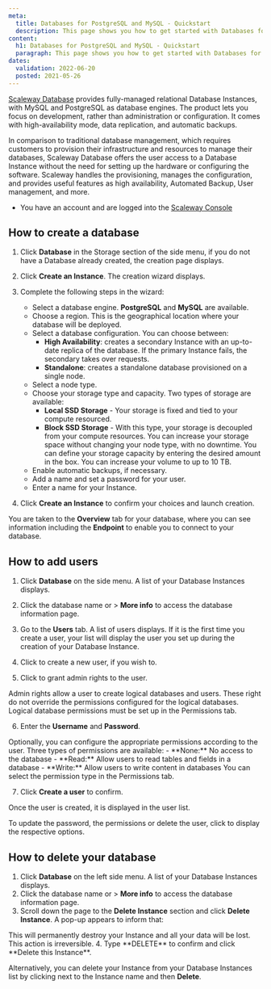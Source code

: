 ```yaml
---
meta:
  title: Databases for PostgreSQL and MySQL - Quickstart
  description: This page shows you how to get started with Databases for PostgreSQL and MySQL.
content:
  h1: Databases for PostgreSQL and MySQL - Quickstart
  paragraph: This page shows you how to get started with Databases for PostgreSQL and MySQL.
dates:
  validation: 2022-06-20
  posted: 2021-05-26
---
```


[Scaleway Database](/databases/databases-for-postgresql-and-mysql/concepts/#managed-database) provides fully-managed relational Database Instances, with MySQL and PostgreSQL as database engines.
The product lets you focus on development, rather than administration or configuration. It comes with high-availability mode, data replication, and automatic backups.

In comparison to traditional database management, which requires customers to provision their infrastructure and resources to manage their databases, Scaleway Database offers the user access to a Database Instance without the need for setting up the hardware or configuring the software. Scaleway handles the provisioning, manages the configuration, and provides useful features as high availability, Automated Backup, User management, and more.

<Message type="requirement">

  - You have an account and are logged into the [Scaleway Console](https://console.scaleway.com/)

</Message>

## How to create a database

1. Click **Database** in the Storage section of the side menu, if you do not have a Database already created, the creation page displays.

2. Click **Create an Instance**. The creation wizard displays.

3. Complete the following steps in the wizard:

    - Select a database engine. **PostgreSQL** and **MySQL** are available.
    - Choose a region. This is the geographical location where your database will be deployed.
    - Select a database configuration. You can choose between:
        - **High Availability**: creates a secondary Instance with an up-to-date replica of the database. If the primary Instance fails, the secondary takes over requests.
        - **Standalone**: creates a standalone database provisioned on a single node.
    - Select a node type.
    - Choose your storage type and capacity. Two types of storage are available:
        - **Local SSD Storage** - Your storage is fixed and tied to your compute resourced.
        - **Block SSD Storage** - With this type, your storage is decoupled from your compute resources. You can increase your storage space without changing your node type, with no downtime. You can define your storage capacity by entering the desired amount in the box. You can increase your volume to up to 10 TB.
    - Enable automatic backups, if necessary.
    - Add a name and set a password for your user.
    - Enter a name for your Instance.

4. Click **Create an Instance** to confirm your choices and launch creation.

You are taken to the **Overview** tab for your database, where you can see information including the **Endpoint** to enable you to connect to your database.


## How to add users

1. Click **Database** on the side menu. A list of your Database Instances displays.

2. Click the database name or <Icon name="more" /> > **More info** to access the database information page.

3. Go to the **Users** tab. A list of users displays. If it is the first time you create a user, your list will display the user you set up during the creation of your Database Instance.

4. Click <Icon name="plus" /> to create a new user, if you wish to.

5. Click <Icon name="toggle" /> to grant admin rights to the user.

  <Message type="note">
  Admin rights allow a user to create logical databases and users. These right do not override the permissions configured for the logical databases. Logical database permissions must be set up in the Permissions tab.
  </Message>

6. Enter the **Username** and **Password**.

  <Message type="note">
  Optionally, you can configure the appropriate permissions according to the user.
  Three types of permissions are available:
    - **None:** No access to the database
    - **Read:** Allow users to read tables and fields in a database
    - **Write:** Allow users to write content in databases
  You can select the permission type in the Permissions tab.
  </Message>

7. Click **Create a user** to confirm.

Once the user is created, it is displayed in the user list.

To update the password, the permissions or delete the user, click <Icon name="more" /> to display the respective options.

## How to delete your database

1. Click **Database** on the left side menu. A list of your Database Instances displays.
2. Click the database name or <Icon name="more" /> > **More info** to access the database information page.
3. Scroll down the page to the **Delete Instance** section and click **Delete Instance**. A pop-up appears to inform that:
  <Message type="important">
  This will permanently destroy your Instance and all your data will be lost. This action is irreversible.
  </Message>
4. Type **DELETE** to confirm and click **Delete this Instance**.

<Message type="tip">

  Alternatively, you can delete your Instance from your Database Instances list by clicking <Icon name="more" /> next to the Instance name and then **Delete**.

</Message>
